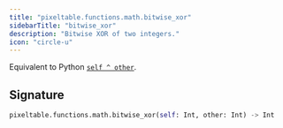 ```yaml
---
title: "pixeltable.functions.math.bitwise_xor"
sidebarTitle: "bitwise_xor"
description: "Bitwise XOR of two integers."
icon: "circle-u"
---
```

Equivalent to Python [`self ^ other`](https://docs.python.org/3/library/stdtypes.html#bitwise-operations-on-integer-types).


## Signature

```python
pixeltable.functions.math.bitwise_xor(self: Int, other: Int) -> Int
```

